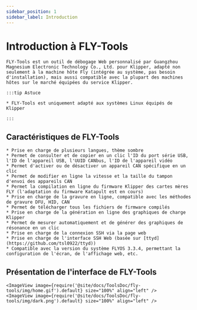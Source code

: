 ```yaml
---
sidebar_position: 1
sidebar_label: Introduction
---
```




# Introduction à FLY-Tools

    FLY-Tools est un outil de débogage Web personnalisé par Guangzhou Magnesium Electronic Technology Co., Ltd. pour Klipper, adapté non seulement à la machine hôte Fly (intégrée au système, pas besoin d'installation), mais aussi compatible avec la plupart des machines hôtes sur le marché équipées du service Klipper.

    :::tip Astuce

    * FLY-Tools est uniquement adapté aux systèmes Linux équipés de Klipper

    :::
        

## Caractéristiques de FLY-Tools

    * Prise en charge de plusieurs langues, thème sombre
    * Permet de consulter et de copier en un clic l'ID du port série USB, l'ID de l'appareil USB, l'UUID CANbus, l'ID de l'appareil vidéo
    * Permet d'activer ou de désactiver un appareil CAN spécifique en un clic
    * Permet de modifier en ligne la vitesse et la taille du tampon d'envoi des appareils CAN
    * Permet la compilation en ligne du firmware Klipper des cartes mères FLY (l'adaptation du firmware Katapult est en cours)
    * Prise en charge de la gravure en ligne, compatible avec les méthodes de gravure DFU, HID, CAN
    * Permet de télécharger tous les fichiers de firmware compilés
    * Prise en charge de la génération en ligne des graphiques de charge Klipper
    * Permet de mesurer automatiquement et de générer des graphiques de résonance en un clic
    * Prise en charge de la connexion SSH via la page web
    * Prise en charge de l'interface SSH Web (basée sur [ttyd](https://github.com/tsl0922/ttyd))
    * Compatible avec la version du système FLYOS 3.3.4, permettant la configuration de l'écran, de l'affichage web, etc.

## Présentation de l'interface de FLY-Tools

    <ImageView image={require('@site/docs/ToolsDoc/fly-tools/img/home.gif').default} size="100%" align="left" />
    <ImageView image={require('@site/docs/ToolsDoc/fly-tools/img/dark.png').default} size="100%" align="left" />